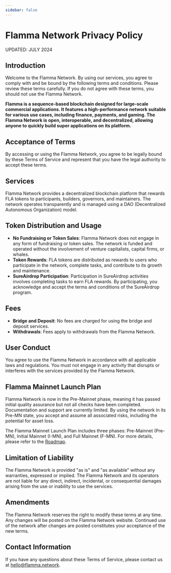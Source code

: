 ```yaml
---
sidebar: false
---
```



# Flamma Network Privacy Policy
UPDATED: JULY 2024

## Introduction

Welcome to the Flamma Network. By using our services, you agree to comply with and be bound by the following terms and conditions. Please review these terms carefully. If you do not agree with these terms, you should not use the Flamma Network.

**Flamma is a sequence-based blockchain designed for large-scale commercial applications. It features a high-performance network suitable for various use cases, including finance, payments, and gaming. The Flamma Network is open, interoperable, and decentralized, allowing anyone to quickly build super applications on its platform.**

## Acceptance of Terms

By accessing or using the Flamma Network, you agree to be legally bound by these Terms of Service and represent that you have the legal authority to accept these terms.

## Services

Flamma Network provides a decentralized blockchain platform that rewards FLA tokens to participants, builders, governors, and maintainers. The network operates transparently and is managed using a DAO (Decentralized Autonomous Organization) model.

## Token Distribution and Usage

- **No Fundraising or Token Sales**: Flamma Network does not engage in any form of fundraising or token sales. The network is funded and operated without the involvement of venture capitalists, capital firms, or whales.
- **Token Rewards**: FLA tokens are distributed as rewards to users who participate in the network, complete tasks, and contribute to its growth and maintenance.
- **SureAirdrop Participation**: Participation in SureAirdrop activities involves completing tasks to earn FLA rewards. By participating, you acknowledge and accept the terms and conditions of the SureAirdrop program.

## Fees

- **Bridge and Deposit**: No fees are charged for using the bridge and deposit services.
- **Withdrawals**: Fees apply to withdrawals from the Flamma Network.

## User Conduct

You agree to use the Flamma Network in accordance with all applicable laws and regulations. You must not engage in any activity that disrupts or interferes with the services provided by the Flamma Network.

## Flamma Mainnet Launch Plan

Flamma Network is now in the Pre-Mainnet phase, meaning it has passed initial quality assurance but not all checks have been completed. Documentation and support are currently limited. By using the network in its Pre-MN state, you accept and assume all associated risks, including the potential for asset loss.

The Flamma Mainnet Launch Plan includes three phases: Pre-Mainnet (Pre-MN), Initial Mainnet (I-MN), and Full Mainnet (F-MN). For more details, please refer to the [Roadmap](/mainnetplan.mdx).

## Limitation of Liability

The Flamma Network is provided "as is" and "as available" without any warranties, expressed or implied. The Flamma Network and its operators are not liable for any direct, indirect, incidental, or consequential damages arising from the use or inability to use the services.

## Amendments

The Flamma Network reserves the right to modify these terms at any time. Any changes will be posted on the Flamma Network website. Continued use of the network after changes are posted constitutes your acceptance of the new terms.

## Contact Information

If you have any questions about these Terms of Service, please contact us at [hello@flamma.network](mailto:hello@flamma.network).



